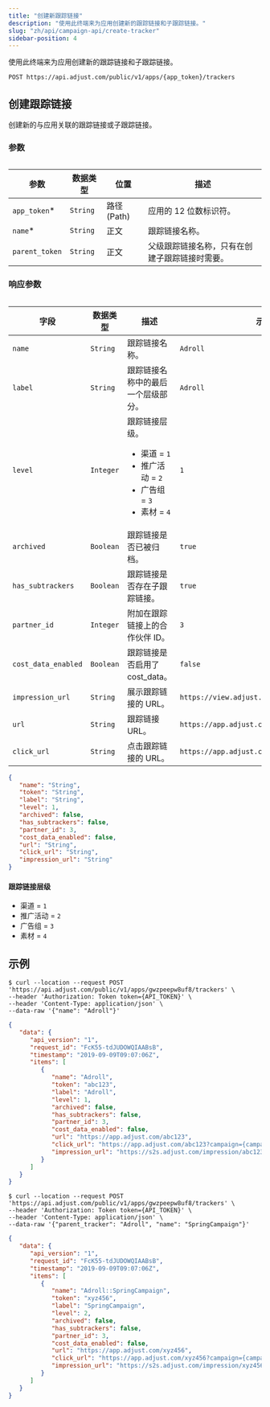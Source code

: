 ```yaml
---
title: "创建新跟踪链接"
description: "使用此终端来为应用创建新的跟踪链接和子跟踪链接。"
slug: "zh/api/campaign-api/create-tracker"
sidebar-position: 4
---
```


使用此终端来为应用创建新的跟踪链接和子跟踪链接。

```http
POST https://api.adjust.com/public/v1/apps/{app_token}/trackers
```

## 创建跟踪链接

创建新的与应用关联的跟踪链接或子跟踪链接。

### 参数

<Table>

| 参数           | 数据类型 | 位置          | 描述                                           |
| -------------- | -------- | ------------- | ---------------------------------------------- |
| `app_token`\*  | `String` | 路径 \(Path\) | 应用的 12 位数标识符。                         |
| `name`\*       | `String` | 正文          | 跟踪链接名称。                                 |
| `parent_token` | `String` | 正文          | 父级跟踪链接名称，只有在创建子跟踪链接时需要。 |

</Table>

### 响应参数

<Table search>

| 字段                | 数据类型  | 描述                                                                                                       | 示例                                        |
| ------------------- | --------- | ---------------------------------------------------------------------------------------------------------- | ------------------------------------------- |
| `name`              | `String`  | 跟踪链接名称。                                                                                             | `Adroll`                                    |
| `label`             | `String`  | 跟踪链接名称中的最后一个层级部分。                                                                         | `Adroll`                                    |
| `level`             | `Integer` | 跟踪链接层级。 <ul><li>渠道 = `1`</li><li>推广活动 = `2`</li><li>广告组 = `3`</li><li>素材 = `4`</li></ul> | `1`                                         |
| `archived`          | `Boolean` | 跟踪链接是否已被归档。                                                                                     | `true`                                      |
| `has_subtrackers`   | `Boolean` | 跟踪链接是否存在子跟踪链接。                                                                               | `true`                                      |
| `partner_id`        | `Integer` | 附加在跟踪链接上的合作伙伴 ID。                                                                            | `3`                                         |
| `cost_data_enabled` | `Boolean` | 跟踪链接是否启用了cost_data。                                                                              | `false`                                     |
| `impression_url`    | `String`  | 展示跟踪链接的 URL。                                                                                       | `https://view.adjust.com/impression/abc123` |
| `url`               | `String`  | 跟踪链接 URL。                                                                                             | `https://app.adjust.com/abc123`             |
| `click_url`         | `String`  | 点击跟踪链接的 URL。                                                                                       | `https://app.adjust.com/abc123`             |

</Table>

```json
{
   "name": "String",
   "token": "String",
   "label": "String",
   "level": 1,
   "archived": false,
   "has_subtrackers": false,
   "partner_id": 3,
   "cost_data_enabled": false,
   "url": "String",
   "click_url": "String",
   "impression_url": "String"
}
```

#### 跟踪链接层级

-  渠道 = `1`
-  推广活动 = `2`
-  广告组 = `3`
-  素材 = `4`

## 示例

<Tabs>
 <Tab title="跟踪链接" sync="tracker">

```console
$ curl --location --request POST 'https://api.adjust.com/public/v1/apps/gwzpeepw8uf8/trackers' \
--header 'Authorization: Token token={API_TOKEN}' \
--header 'Content-Type: application/json' \
--data-raw '{"name": "Adroll"}'
```

```json
{
   "data": {
      "api_version": "1",
      "request_id": "FcK55-tdJUDOWQIAABsB",
      "timestamp": "2019-09-09T09:07:06Z",
      "items": [
         {
            "name": "Adroll",
            "token": "abc123",
            "label": "Adroll",
            "level": 1,
            "archived": false,
            "has_subtrackers": false,
            "partner_id": 3,
            "cost_data_enabled": false,
            "url": "https://app.adjust.com/abc123",
            "click_url": "https://app.adjust.com/abc123?campaign={campaign_name}&idfa={idfa}&deeplink=http%3A%2F%2Fa.b%2Fc%3Fd%3D1%26e%3D%%MACROS%%",
            "impression_url": "https://s2s.adjust.com/impression/abc123?campaign={campaign_name}&idfa={idfa}&s2s=1"
         }
      ]
   }
}
```

</Tab>
<Tab title="子跟踪链接" sync="subtracker">

```console
$ curl --location --request POST 'https://api.adjust.com/public/v1/apps/gwzpeepw8uf8/trackers' \
--header 'Authorization: Token token={API_TOKEN}' \
--header 'Content-Type: application/json' \
--data-raw '{"parent_tracker": "Adroll", "name": "SpringCampaign"}'
```

```json
{
   "data": {
      "api_version": "1",
      "request_id": "FcK55-tdJUDOWQIAABsB",
      "timestamp": "2019-09-09T09:07:06Z",
      "items": [
         {
            "name": "Adroll::SpringCampaign",
            "token": "xyz456",
            "label": "SpringCampaign",
            "level": 2,
            "archived": false,
            "has_subtrackers": false,
            "partner_id": 3,
            "cost_data_enabled": false,
            "url": "https://app.adjust.com/xyz456",
            "click_url": "https://app.adjust.com/xyz456?campaign={campaign_name}&idfa={idfa}&deeplink=http%3A%2F%2Fa.b%2Fc%3Fd%3D1%26e%3D%%MACROS%%",
            "impression_url": "https://s2s.adjust.com/impression/xyz456?campaign={campaign_name}&idfa={idfa}&s2s=1"
         }
      ]
   }
}
```

</Tab>
</Tabs>
